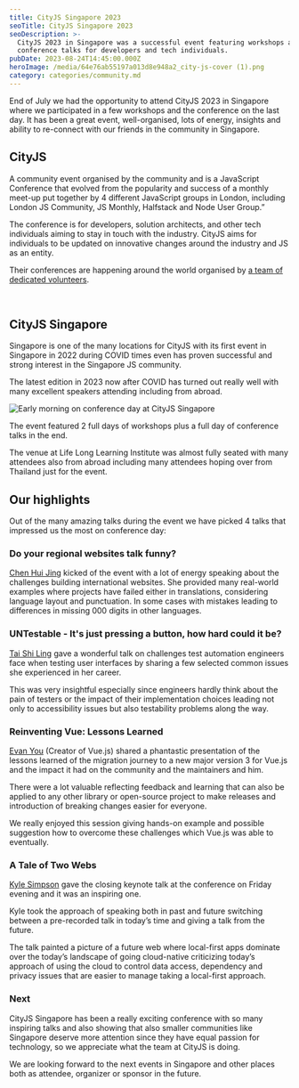 ```yaml
---
title: CityJS Singapore 2023
seoTitle: CityJS Singapore 2023
seoDescription: >-
  CityJS 2023 in Singapore was a successful event featuring workshops and
  conference talks for developers and tech individuals.
pubDate: 2023-08-24T14:45:00.000Z
heroImage: /media/64e76ab55197a013d8e948a2_city-js-cover (1).png
category: categories/community.md
---
```


End of July we had the opportunity to attend CityJS 2023 in Singapore where we participated in a few workshops and the conference on the last day. It has been a great event, well-organised, lots of energy, insights and ability to re-connect with our friends in the community in Singapore.

## CityJS

A community event organised by the community and is a JavaScript Conference that evolved from the popularity and success of a monthly meet-up put together by 4 different JavaScript groups in London, including London JS Community, JS Monthly, Halfstack and Node User Group.”

The conference is for developers, solution architects, and other tech individuals aiming to stay in touch with the industry. CityJS aims for individuals to be updated on innovative changes around the industry and JS as an entity.‍

Their conferences are happening around the world organised by [a team of dedicated volunteers](https://cityjsconf.org/about/).

<TwitterCard twitter="1684746860739932160" />

‍

## CityJS Singapore

Singapore is one of the many locations for CityJS with its first event in Singapore in 2022 during COVID times even has proven successful and strong interest in the Singapore JS community.

The latest edition in 2023 now after COVID has turned out really well with many excellent speakers attending including from abroad.

![Early morning on conference day at CityJS Singapore](/media/64e7642a64b4cf73c8042ef6_20230728_094441.jpg "Early morning on conference day at CityJS Singapore")

‍The event featured 2 full days of workshops plus a full day of conference talks in the end.

The venue at Life Long Learning Institute was almost fully seated with many attendees also from abroad including many attendees hoping over from Thailand just for the event.

## Our highlights

Out of the many amazing talks during the event we have picked 4 talks that impressed us the most on conference day:

### Do your regional websites talk funny?

<TwitterCard twitter="1684746860739932160" />

[Chen Hui Jing](https://singapore.cityjsconf.org/speaker/0tlqBEEqxXU2ltSQBZV9Y) kicked of the event with a lot of energy speaking about the challenges building international websites. She provided many real-world examples where projects have failed either in translations, considering language layout and punctuation. In some cases with mistakes leading to differences in missing 000 digits in other languages.

### UNTestable - It's just pressing a button, how hard could it be?

<TwitterCard twitter="1684790288139841537" />

[Tai Shi Ling](https://singapore.cityjsconf.org/speaker/59P5UxnKj9ZiL25rhJOOn1) gave a wonderful talk on challenges test automation engineers face when testing user interfaces by sharing a few selected common issues she experienced in her career.

This was very insightful especially since engineers hardly think about the pain of testers or the impact of their implementation choices leading not only to accessibility issues but also testability problems along the way.

### Reinventing Vue: Lessons Learned

<TwitterCard twitter="1684846586952896512" />

[Evan You](https://singapore.cityjsconf.org/speaker/ZnYdEoWbqBPqXtINE1xnc) (Creator of Vue.js) shared a phantastic presentation of the lessons learned of the migration journey to a new major version 3 for Vue.js and the impact it had on the community and the maintainers and him.

There were a lot valuable reflecting feedback and learning that can also be applied to any other library or open-source project to make releases and introduction of breaking changes easier for everyone.

We really enjoyed this session giving hands-on example and possible suggestion how to overcome these challenges which Vue.js was able to eventually.

### A Tale of Two Webs

<TwitterCard twitter="1684852556072394752" />

[Kyle Simpson](https://singapore.cityjsconf.org/speaker/1500pI0OUHxNzVZsLtLBhV) gave the closing keynote talk at the conference on Friday evening and it was an inspiring one.

Kyle took the approach of speaking both in past and future switching between a pre-recorded talk in today’s time and giving a talk from the future.

The talk painted a picture of a future web where local-first apps dominate over the today’s landscape of going cloud-native criticizing today’s approach of using the cloud to control data access, dependency and privacy issues that are easier to manage taking a local-first approach.

### Next

CityJS Singapore has been a really exciting conference with so many inspiring talks and also showing that also smaller communities like Singapore deserve more attention since they have equal passion for technology, so we appreciate what the team at CityJS is doing.

We are looking forward to the next events in Singapore and other places both as attendee, organizer or sponsor in the future.
